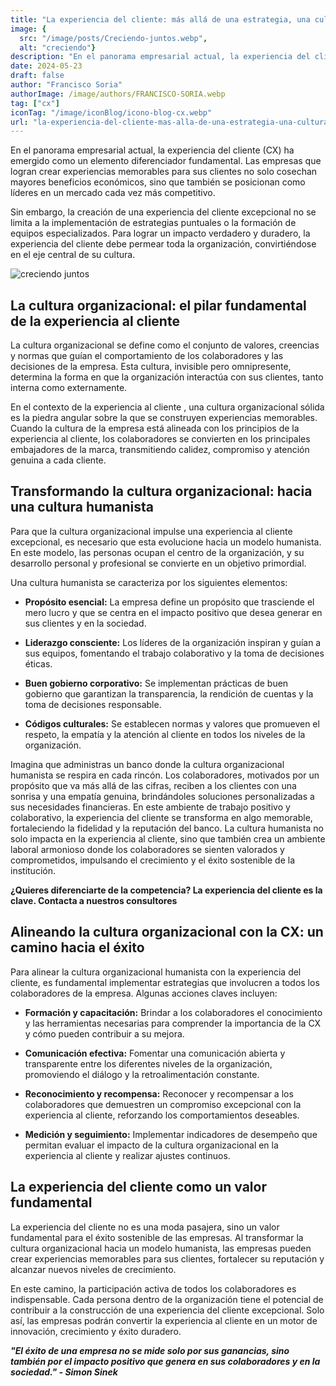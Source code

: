 ```yaml
---
title: "La experiencia del cliente: más allá de una estrategia, una cultura organizacional"
image: {
  src: "/image/posts/Creciendo-juntos.webp",
  alt: "creciendo"}
description: "En el panorama empresarial actual, la experiencia del cliente (CX) ha emergido como un elemento diferenciador fundamental. Las empresas que logran crear experiencias memorables para sus clientes no solo cosechan mayores beneficios económicos, sino que también se posicionan como líderes en un mercado cada vez más competitivo."
date: 2024-05-23
draft: false
author: "Francisco Soria"
authorImage: /image/authors/FRANCISCO-SORIA.webp
tag: ["cx"]
iconTag: "/image/iconBlog/icono-blog-cx.webp"
url: "la-experiencia-del-cliente-mas-alla-de-una-estrategia-una-cultura-organizacional"
---
```


En el panorama empresarial actual, la experiencia del cliente (CX) ha emergido como un elemento diferenciador fundamental. Las empresas que logran crear experiencias memorables para sus clientes no solo cosechan mayores beneficios económicos, sino que también se posicionan como líderes en un mercado cada vez más competitivo.

Sin embargo, la creación de una experiencia del cliente excepcional no se limita a la implementación de estrategias puntuales o la formación de equipos especializados. Para lograr un impacto verdadero y duradero, la experiencia del cliente debe permear toda la organización, convirtiéndose en el eje central de su cultura.


![creciendo juntos](/image/posts/Creciendo-juntos.webp)

## La cultura organizacional: el pilar fundamental de la experiencia al cliente

La cultura organizacional se define como el conjunto de valores, creencias y normas que guían el comportamiento de los colaboradores y las decisiones de la empresa. Esta cultura, invisible pero omnipresente, determina la forma en que la organización interactúa con sus clientes, tanto interna como externamente.

En el contexto de la experiencia al cliente , una cultura organizacional sólida es la piedra angular sobre la que se construyen experiencias memorables. Cuando la cultura de la empresa está alineada con los principios de la experiencia al cliente, los colaboradores se convierten en los principales embajadores de la marca, transmitiendo calidez, compromiso y atención genuina a cada cliente.


## Transformando la cultura organizacional: hacia una cultura humanista

Para que la cultura organizacional impulse una experiencia al cliente excepcional, es necesario que esta evolucione hacia un modelo humanista. En este modelo, las personas ocupan el centro de la organización, y su desarrollo personal y profesional se convierte en un objetivo primordial.

Una cultura humanista se caracteriza por los siguientes elementos:

- **Propósito esencial:** La empresa define un propósito que trasciende el mero lucro y que se centra en el impacto positivo que desea generar en sus clientes y en la sociedad.

- **Liderazgo consciente:** Los líderes de la organización inspiran y guían a sus equipos, fomentando el trabajo colaborativo y la toma de decisiones éticas.

- **Buen gobierno corporativo:** Se implementan prácticas de buen gobierno que garantizan la transparencia, la rendición de cuentas y la toma de decisiones responsable.

- **Códigos culturales:** Se establecen normas y valores que promueven el respeto, la empatía y la atención al cliente en todos los niveles de la organización.
 

Imagina que administras un banco donde la cultura organizacional humanista se respira en cada rincón. Los colaboradores, motivados por un propósito que va más allá de las cifras, reciben a los clientes con una sonrisa y una empatía genuina, brindándoles soluciones personalizadas a sus necesidades financieras. En este ambiente de trabajo positivo y colaborativo, la experiencia del cliente se transforma en algo memorable, fortaleciendo la fidelidad y la reputación del banco. La cultura humanista no solo impacta en la experiencia al cliente, sino que también crea un ambiente laboral armonioso donde los colaboradores se sienten valorados y comprometidos, impulsando el crecimiento y el éxito sostenible de la institución.

**¿Quieres diferenciarte de la competencia? La experiencia del cliente es la clave. Contacta a nuestros consultores**


<Link class="px-3 py-2 bg-xkale rounded-lg text-white uppercase shadow-lg" text="quiero saber más"  href="/contacto"/>

## Alineando la cultura organizacional con la CX: un camino hacia el éxito

Para alinear la cultura organizacional humanista con la experiencia del cliente, es fundamental implementar estrategias que involucren a todos los colaboradores de la empresa. Algunas acciones claves incluyen:

- **Formación y capacitación:** Brindar a los colaboradores el conocimiento y las herramientas necesarias para comprender la importancia de la CX y cómo pueden contribuir a su mejora.

- **Comunicación efectiva:** Fomentar una comunicación abierta y transparente entre los diferentes niveles de la organización, promoviendo el diálogo y la retroalimentación constante.

- **Reconocimiento y recompensa:** Reconocer y recompensar a los colaboradores que demuestren un compromiso excepcional con la experiencia al cliente, reforzando los comportamientos deseables.

- **Medición y seguimiento:** Implementar indicadores de desempeño que permitan evaluar el impacto de la cultura organizacional en la experiencia al cliente y realizar ajustes continuos.


## La experiencia del cliente como un valor fundamental

La experiencia del cliente no es una moda pasajera, sino un valor fundamental para el éxito sostenible de las empresas. Al transformar la cultura organizacional hacia un modelo humanista, las empresas pueden crear experiencias memorables para sus clientes, fortalecer su reputación y alcanzar nuevos niveles de crecimiento.

En este camino, la participación activa de todos los colaboradores es indispensable. Cada persona dentro de la organización tiene el potencial de contribuir a la construcción de una experiencia del cliente excepcional. Solo así, las empresas podrán convertir la experiencia al cliente en un motor de innovación, crecimiento y éxito duradero.

***"El éxito de una empresa no se mide solo por sus ganancias, sino también por el impacto positivo que genera en sus colaboradores y en la sociedad." - Simon Sinek***